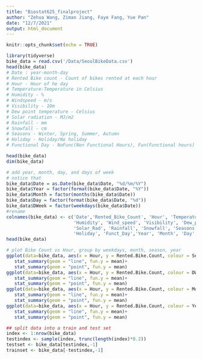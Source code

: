 ```yaml
---
title: "Biostat625_finalproject"
author: "Zehua Wang, Ziman Jiang, Faye Fang, Yue Pan"
date: "12/7/2021"
output: html_document
---
```


```r
knitr::opts_chunk$set(echo = TRUE)
```

```r
library(tidyverse)
bike_data = read.csv('/Data/SeoulBikeData.csv')
head(bike_data)
# Date : year-month-day
# Rented Bike count - Count of bikes rented at each hour
# Hour - Hour of he day
# Temperature-Temperature in Celsius
# Humidity - %
# Windspeed - m/s
# Visibility - 10m
# Dew point temperature - Celsius
# Solar radiation - MJ/m2
# Rainfall - mm
# Snowfall - cm
# Seasons - Winter, Spring, Summer, Autumn
# Holiday - Holiday/No holiday
# Functional Day - NoFunc(Non Functional Hours), Fun(Functional hours)
```

```r
head(bike_data)
dim(bike_data)
```
```r
# add year, month, day, and days of week
# notice that 
bike_data$Date = as.Date(bike_data$Date, "%d/%m/%Y")
bike_data$Year = factor(format(bike_data$Date, "%Y"))
bike_data$Month = factor(months(bike_data$Date))
bike_data$Day = factor(format(bike_data$Date, "%d"))
bike_data$DWeek = factor(weekdays(bike_data$Date))
#rename
colnames(bike_data) <- c('Date','Rented_Bike_Count', 'Hour', 'Temperature',
                         'Humidity', 'Wind_speed', 'Visibility', 'Dew_point_temp',
                         'Solar_Rad', 'Rainfall', 'Snowfall', 'Seasons', 
                         'Holiday', 'Funct_Day','Year', 'Month', 'Day', 'DWeek')
head(bike_data)
```
```r
# plot Bike Count vs Hour, group by weekdays, month, season, year
ggplot(data=bike_data, aes(x = Hour, y = Rented.Bike.Count, colour = Seasons)) +
   stat_summary(geom = "line", fun.y = mean)+
   stat_summary(geom = "point", fun.y = mean)
ggplot(data=bike_data, aes(x = Hour, y = Rented.Bike.Count, colour = DWeek)) +
   stat_summary(geom = "line", fun.y = mean)+
   stat_summary(geom = "point", fun.y = mean)
ggplot(data=bike_data, aes(x = Hour, y = Rented.Bike.Count, colour = Month)) +
   stat_summary(geom = "line", fun.y = mean)+
   stat_summary(geom = "point", fun.y = mean)
ggplot(data=bike_data, aes(x = Hour, y = Rented.Bike.Count, colour = Year)) +
   stat_summary(geom = "line", fun.y = mean)+
   stat_summary(geom = "point", fun.y = mean)
```
```r
## split data into a train and test set
index <- 1:nrow(bike_data)
testindex <- sample(index, trunc(length(index)*0.2))
testset <- bike_data[testindex,-1]
trainset <- bike_data[-testindex,-1]
```

